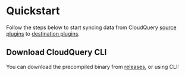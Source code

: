 # Quickstart

Follow the steps below to start syncing data from CloudQuery [source plugins](https://hub.cloudquery.io/plugins/source) to [destination plugins](https://hub.cloudquery.io/plugins/destination).

## Download CloudQuery CLI

You can download the precompiled binary from [releases](https://github.com/cloudquery/cloudquery/releases), or using CLI: